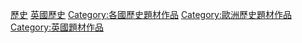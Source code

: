 [[Category:英國背景作品|歷史]]
[[Category:英國歷史|]]
[[Category:各國歷史題材作品|Category:各國歷史題材作品]]
[[Category:歐洲歷史題材作品|Category:歐洲歷史題材作品]]
[[Category:英國題材作品|Category:英國題材作品]]